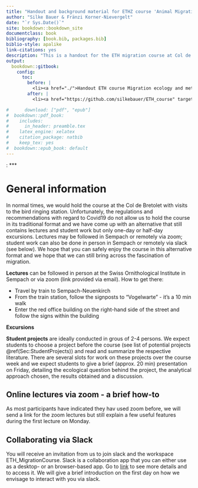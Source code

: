 ```yaml
--- 
title: "Handout and background material for ETHZ course 'Animal Migration and research in field ornithology'"
author: "Silke Bauer & Fränzi Korner-Nievergelt"
date: "`r Sys.Date()`"
site: bookdown::bookdown_site
documentclass: book
bibliography: [book.bib, packages.bib]
biblio-style: apalike
link-citations: yes
description: "This is a handout for the ETH migration course at Col de Bretolet."
output:
  bookdown::gitbook:
    config:
      toc:
        before: |
          <li><a href="./">Handout ETH course Migration ecology and methods in field ornithology</a></li>
        after: |
          <li><a href="https://github.com/silkebauer/ETH_course" target="blank">Published with bookdown</a></li>

#      download: ["pdf", "epub"]
#  bookdown::pdf_book:
#    includes:
#      in_header: preamble.tex
#    latex_engine: xelatex
#    citation_package: natbib
#    keep_tex: yes
#  bookdown::epub_book: default
---
```

:
***

# General information

In normal times, we would hold the course at the Col de Bretolet with visits to the bird ringing station. Unfortunately, the regulations and recommendations with regard to Covid19 do not allow us to hold the course in its traditional format and we have come up with an alternative that still contains lectures and student work but only one-day or half-day excursions. Lectures may be followed in Sempach or remotely via zoom; student work can also be done in person in Sempach or remotely via slack (see below).
We hope that you can safely enjoy the course in this alternative format and we hope that we can still bring across the fascination of migration. 


**Lectures** can be followed in person at the Swiss Ornithological Institute in Sempach or via zoom (link provided via email).
How to get there:

* Travel by train to Sempach-Neuenkirch
* From the train station, follow the signposts to "Vogelwarte" - it's a 10 min walk
* Enter the red office building on the right-hand side of the street and follow the signs within the building


**Excursions**


**Student projects** are ideally conducted in grous of 2-4 persons. We expect students to choose a project before the course (see list of potential projects \@ref(Sec:StudentProjects)) and read and summarize the respective literature. There are several slots for work on these projects over the course week and we expect students to give a brief (approx. 20 min) presentation on Friday, detailing the ecological question behind the project, the analytical approach chosen, the results obtained and a discussion. 


## Online lectures via zoom - a brief how-to

As most participants have indicated they hav used zoom before, we will send a link for the zoom lectures but still explain a few useful features during the first lecture on Monday.  

## Collaborating via Slack

You will receive an invitation from us to join slack and the workspace ETH_MigrationCourse. Slack is a collaboration app that you can either use as a desktop- or an browser-based app. Go to [link](https://slack.com) to see more details and to access it.
We will give a brief introduction on the first day on how we envisage to interact with you via slack.





